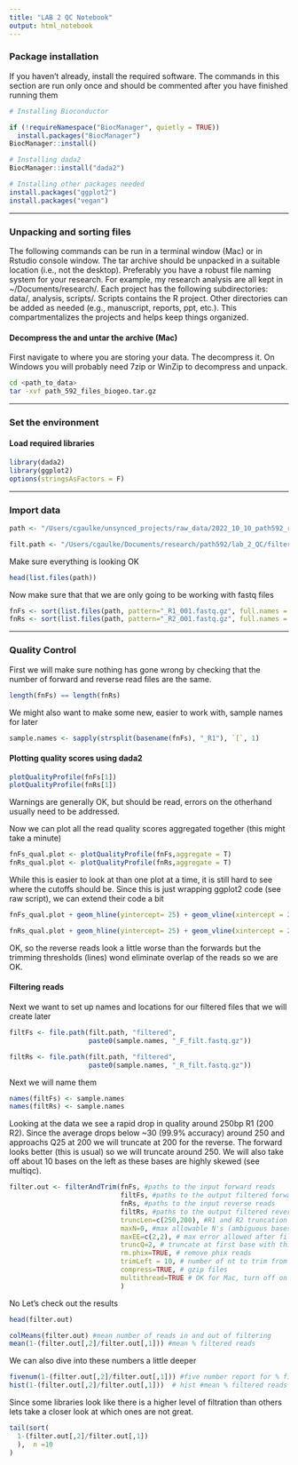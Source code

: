```yaml
---
title: "LAB 2 QC Notebook"
output: html_notebook
---
```


### Package installation

If you haven't already, install the required software. The commands in this section are run only once and should be commented after you have finished running them

```r
# Installing Bioconductor

if (!requireNamespace("BiocManager", quietly = TRUE))
  install.packages("BiocManager")
BiocManager::install()

# Installing dada2
BiocManager::install("dada2")

# Installing other packages needed
install.packages("ggplot2")
install.packages("vegan")
```

------------------------------------------------------------------------

### Unpacking and sorting files

The following commands can be run in a terminal window (Mac) or in Rstudio console window. The tar archive should be unpacked in a suitable location (i.e., not the desktop). Preferably you have a robust file naming system for your research. For example, my research analysis are all kept in ~/Documents/research/<name_of_analysis_project>. Each project has the following subdirectories: data/, analysis, scripts/. Scripts contains the R project. Other directories can be added as needed (e.g., manuscript, reports, ppt, etc.). This compartmentalizes the projects and helps keep things organized.

#### Decompress the and untar the archive (Mac)

First navigate to where you are storing your data. The decompress it. On Windows you will probably need 7zip or WinZip to decompress and unpack.

```bash

cd <path_to_data>
tar -xvf path_592_files_biogeo.tar.gz

```

------------------------------------------------------------------------

### Set the environment

#### Load required libraries

```r

library(dada2)
library(ggplot2)
options(stringsAsFactors = F)

```

------------------------------------------------------------------------

### Import data

```r
path <- "/Users/cgaulke/unsynced_projects/raw_data/2022_10_10_path592_raw/"

filt.path <- "/Users/cgaulke/Documents/research/path592/lab_2_QC/filtered_data/" #filtered file directory make sure to update
```

Make sure everything is looking OK
```r
head(list.files(path))
```

Now make sure that that we are only going to be working with fastq files

```r
fnFs <- sort(list.files(path, pattern="_R1_001.fastq.gz", full.names = TRUE))
fnRs <- sort(list.files(path, pattern="_R2_001.fastq.gz", full.names = TRUE))
```

***

### Quality Control

First we will make sure nothing has gone wrong by checking that the number of forward and reverse read files are the same. 

```r
length(fnFs) == length(fnRs)

```

We might also want to make some new, easier to work with, sample names for later

```r
sample.names <- sapply(strsplit(basename(fnFs), "_R1"), `[`, 1)
```

#### Plotting quality scores using dada2

```r
plotQualityProfile(fnFs[1])
plotQualityProfile(fnRs[1])

```

Warnings are generally OK, but should be read, errors on the otherhand usually need to be addressed. 

Now we can plot all the read quality scores aggregated together (this might take a minute)

```r
fnFs_qual.plot <- plotQualityProfile(fnFs,aggregate = T)
fnRs_qual.plot <- plotQualityProfile(fnRs,aggregate = T)

```

While this is easier to look at than one plot at a time, it is still hard to see where the cutoffs should be. Since this is just wrapping ggplot2 code (see raw script), we can extend their code a bit

```r
fnFs_qual.plot + geom_hline(yintercept= 25) + geom_vline(xintercept = 250)

fnRs_qual.plot + geom_hline(yintercept= 25) + geom_vline(xintercept = 200)

```

OK, so the reverse reads look a little worse than the forwards but the trimming thresholds (lines) wond eliminate overlap of the reads so we are OK. 

#### Filtering reads

Next we want to set up names and locations for our filtered files that we will create later

```r
filtFs <- file.path(filt.path, "filtered",
                    paste0(sample.names, "_F_filt.fastq.gz"))

filtRs <- file.path(filt.path, "filtered",
                    paste0(sample.names, "_R_filt.fastq.gz"))
```

Next we will name them

```r
names(filtFs) <- sample.names
names(filtRs) <- sample.names
```

Looking at the data we see a rapid drop in quality around 250bp R1 (200 R2). Since the average drops below ~30 (99.9% accuracy) around 250 and approachs Q25 at 200 we will truncate at 200 for the reverse. The forward looks better (this is usual) so we will truncate around 250. We will also take off about 10 bases on the left as these bases are highly skewed (see multiqc).

```r
filter.out <- filterAndTrim(fnFs, #paths to the input forward reads
                            filtFs, #paths to the output filtered forward reads
                            fnRs, #paths to the input reverse reads
                            filtRs, #paths to the output filtered reverse reads
                            truncLen=c(250,200), #R1 and R2 truncation lengths
                            maxN=0, #max allowable N's (ambiguous bases) in seq
                            maxEE=c(2,2), # max error allowed after filtering
                            truncQ=2, # truncate at first base with this score
                            rm.phix=TRUE, # remove phix reads
                            trimLeft = 10, # number of nt to trim from left
                            compress=TRUE, # gzip files
                            multithread=TRUE # OK for Mac, turn off on Windows
                            )
```

No Let's check out the results 

```r
head(filter.out)

colMeans(filter.out) #mean number of reads in and out of filtering
mean(1-(filter.out[,2]/filter.out[,1])) #mean % filtered reads
```

We can also dive into these numbers a little deeper
```r
fivenum(1-(filter.out[,2]/filter.out[,1])) #five number report for % filtered
hist(1-(filter.out[,2]/filter.out[,1]))  # hist #mean % filtered reads

```

Since some libraries look like there is a higher level of filtration than others lets take a closer look at which ones are not great. 
```r
tail(sort(
  1-(filter.out[,2]/filter.out[,1])
  ),  n =10
)
```

